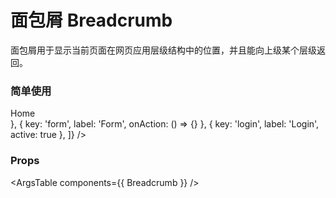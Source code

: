 
<Meta title="组件/面包屑 Breadcrumb" component={Breadcrumb} />

# 面包屑 Breadcrumb

面包屑用于显示当前页面在网页应用层级结构中的位置，并且能向上级某个层级返回。

### 简单使用

<Canvas>
  <Story name="Breadcrumb">
    <Breadcrumb
      items={[
        { key: 'home', path: '/', label: <div className="flex flex-row items-center"><Icons.Home /><div className="ml-1">Home</div></div> },
        { key: 'form', label: 'Form', onAction: () => {} },
        { key: 'login', label: 'Login', active: true },
      ]}
    />
  </Story>
</Canvas>

### Props

<ArgsTable components={{ Breadcrumb }} />